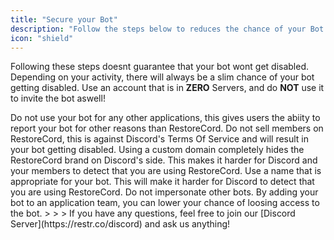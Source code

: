 ```yaml
---
title: "Secure your Bot"
description: "Follow the steps below to reduces the chance of your Bot getting banned."
icon: "shield"
---
```

<Note>Following these steps doesnt guarantee that your bot wont get disabled. Depending on your activity, there will always be a slim chance of your bot getting disabled.</Note>
<CardGroup cols={1}>
  <Card title="Do not use your main account!" icon="square-1" color="#ea5a0c">
    Use an account that is in **ZERO** Servers, and do **NOT** use it to invite the bot aswell!
  </Card>

  <Card title="Only use the bot for RestoreCord." icon="square-2" color="#dc2626">
    Do not use your bot for any other applications, this gives users the abiity to report your bot for other reasons than RestoreCord.
  </Card>

  <Card title="Do not sell Members on RestoreCord." icon="square-3" color="#dc2626">
    Do not sell members on RestoreCord, this is against Discord's Terms Of Service and will result in your bot getting disabled.
  </Card>

  <Card title="Use a custom domain." icon="square-4" color="#16a34a">
    Using a custom domain completely hides the RestoreCord brand on Discord's side. This makes it harder for Discord and your members to detect that you are using RestoreCord.
  </Card>

  <Card title="Use an appropriate bot name." icon="square-5" color="#dc2626">
    Use a name that is appropriate for your bot. This will make it harder for Discord to detect that you are using RestoreCord. Do not impersonate other bots.
  </Card>

  <Card title="Add the bot to an application team." icon="square-6" color="#0285c7">
    By adding your bot to an application team, you can lower your chance of loosing access to the bot.
  </Card>

</CardGroup>
>
>
>
<Info>
  <Card title="Any Questions?" icon="question" href="https://restr.co/discord">
    If you have any questions, feel free to join our [Discord Server](https://restr.co/discord) and ask us anything!
  </Card>
</Info>
